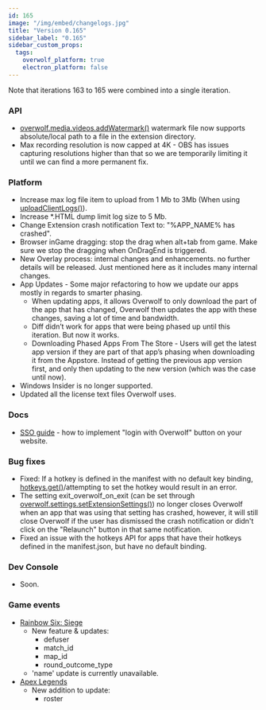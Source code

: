 ```yaml
---
id: 165
image: "/img/embed/changelogs.jpg"
title: "Version 0.165"
sidebar_label: "0.165"
sidebar_custom_props:
  tags:
    overwolf_platform: true
    electron_platform: false
---
```


Note that iterations 163 to 165 were combined into a single iteration.  

### API

* [overwolf.media.videos.addWatermark()](/api/media/videos#addwatermarksourcevideourl-watermarkurl-watermarkparams-callback) watermark file now supports absolute/local path to a file in the extension directory.  
* Max recording resolution is now capped at 4K - OBS has issues capturing resolutions higher than that so we are temporarily limiting it until we can find a more permanent fix.

### Platform

* Increase max log file item to upload from 1 Mb to 3Mb (When using [uploadClientLogs()](/api/utils#uploadclientlogscallback)).
* Increase *.HTML dump limit log size to 5 Mb.
* Change Extension crash notification Text to: "%APP_NAME% has crashed".
* Browser inGame dragging: stop the drag when alt+tab from game. Make sure we stop the dragging when OnDragEnd is triggered.
* New Overlay process: internal changes and enhancements. no further details will be released. Just mentioned here as it includes many internal changes.
* App Updates - Some major refactoring to how we update our apps mostly in regards to smarter phasing.
  * When updating apps, it allows Overwolf to only download the part of the app that has changed, Overwolf then updates the app with these changes, saving a lot of time and bandwidth.
  * Diff didn’t work for apps that were being phased up until this iteration. But now it works.
  * Downloading Phased Apps From The Store - Users will get the latest app version if they are part of that app’s phasing when downloading it from the Appstore. Instead of getting the previous app version first, and
only then updating to the new version (which was the case until now).
* Windows Insider is no longer supported.
* Updated all the license text files Overwolf uses.


### Docs

* [SSO guide](/topics/integrations/login-with-overwolf) - how to implement "login with Overwolf" button on your website.

### Bug fixes

* Fixed: If a hotkey is defined in the manifest with no default key binding, [hotkeys.get()](/api/settings/hotkeys#getcallback)/attempting to set the hotkey would result in an error.
* The setting exit_overwolf_on_exit (can be set through [overwolf.settings.setExtensionSettings()](/api/settings#setextensionsettingsextensionsettings-callback)) no longer closes Overwolf when an app that was using that setting has crashed, however, it will still close Overwolf if the user has dismissed the crash notification or didn't click on the "Relaunch" button in that same notification.
* Fixed an issue with the hotkeys API for apps that have their hotkeys defined in the manifest.json, but have no default binding.

### Dev Console

* Soon.

### Game events
* [Rainbow Six: Siege](/api/games/events/rainbow-six-siege)
  * New feature & updates:
    * defuser
    * match_id
    * map_id
    * round_outcome_type
   * 'name' update is currently unavailable.
* [Apex Legends](/api/games/events/apex-legends)
  * New addition to update:
    * roster
    
